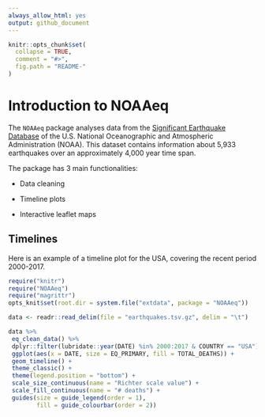 ```yaml
---
always_allow_html: yes
output: github_document
---
```


<!-- README.md is generated from README.Rmd. Please edit that file -->

```r
knitr::opts_chunk$set(
  collapse = TRUE,
  comment = "#>",
  fig.path = "README-"
)
```

# Introduction to NOAAeq

The `NOAAeq` package analyses data from the [Significant Earthquake Database](https://www.ngdc.noaa.gov/nndc/struts/form?t=101650&s=1&d=1) of the U.S. National Oceanographic and Atmospheric Administration (NOAA). This dataset contains information about 5,933 earthquakes over an approximately 4,000 year time span.

The package has 3 main functionalities:

* Data cleaning

* Timeline plots

* Interactive leaflet maps

## Timelines

Here is an example of a timeline plot for the USA, covering the recent period 2000-2017.

```r
require("knitr")
require("NOAAeq")
require("magrittr")
opts_knit$set(root.dir = system.file("extdata", package = "NOAAeq"))
```

```r
data <- readr::read_delim(file = "earthquakes.tsv.gz", delim = "\t")
```

```r
data %>%
 eq_clean_data() %>%
 dplyr::filter(lubridate::year(DATE) %in% 2000:2017 & COUNTRY == "USA") %>%
 ggplot(aes(x = DATE, size = EQ_PRIMARY, fill = TOTAL_DEATHS)) +
 geom_timeline() +
 theme_classic() +
 theme(legend.position = "bottom") +
 scale_size_continuous(name = "Richter scale value") +
 scale_fill_continuous(name = "# deaths") +
 guides(size = guide_legend(order = 1),
        fill = guide_colourbar(order = 2))
```
